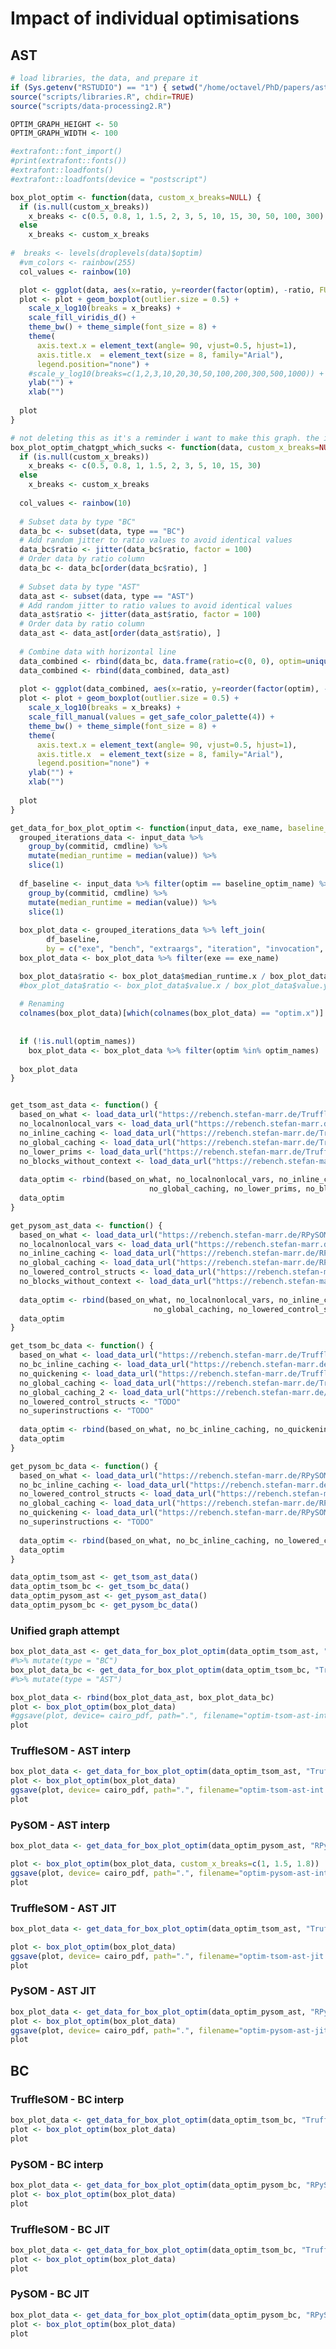 # Impact of individual optimisations

## AST

```r
# load libraries, the data, and prepare it
if (Sys.getenv("RSTUDIO") == "1") { setwd("/home/octavel/PhD/papers/ast-vs-bc-interp/are-we-fast-yet/report/bc-vs-ast") }
source("scripts/libraries.R", chdir=TRUE)
source("scripts/data-processing2.R")

OPTIM_GRAPH_HEIGHT <- 50
OPTIM_GRAPH_WIDTH <- 100

#extrafont::font_import()
#print(extrafont::fonts())
#extrafont::loadfonts()
#extrafont::loadfonts(device = "postscript")

box_plot_optim <- function(data, custom_x_breaks=NULL) {
  if (is.null(custom_x_breaks))
    x_breaks <- c(0.5, 0.8, 1, 1.5, 2, 3, 5, 10, 15, 30, 50, 100, 300)
  else
    x_breaks <- custom_x_breaks
  
#  breaks <- levels(droplevels(data)$optim)
  #vm_colors <- rainbow(255)
  col_values <- rainbow(10)

  plot <- ggplot(data, aes(x=ratio, y=reorder(factor(optim), -ratio, FUN = median), fill = optim))
  plot <- plot + geom_boxplot(outlier.size = 0.5) +
    scale_x_log10(breaks = x_breaks) +
    scale_fill_viridis_d() +
    theme_bw() + theme_simple(font_size = 8) +
    theme(
      axis.text.x = element_text(angle= 90, vjust=0.5, hjust=1),
      axis.title.x  = element_text(size = 8, family="Arial"),
      legend.position="none") +
    #scale_y_log10(breaks=c(1,2,3,10,20,30,50,100,200,300,500,1000)) + #limit=c(0,30), breaks=seq(0,100,5), expand = c(0,0)
    ylab("") +
    xlab("")
  
  plot
}

# not deleting this as it's a reminder i want to make this graph. the idea was AST+BC data in a single graph for a given system, first the BC optimisations, then a horizontal line, then the AST optimisations
box_plot_optim_chatgpt_which_sucks <- function(data, custom_x_breaks=NULL) {
  if (is.null(custom_x_breaks))
    x_breaks <- c(0.5, 0.8, 1, 1.5, 2, 3, 5, 10, 15, 30)
  else
    x_breaks <- custom_x_breaks
  
  col_values <- rainbow(10)
  
  # Subset data by type "BC"
  data_bc <- subset(data, type == "BC")
  # Add random jitter to ratio values to avoid identical values
  data_bc$ratio <- jitter(data_bc$ratio, factor = 100)
  # Order data by ratio column
  data_bc <- data_bc[order(data_bc$ratio), ]
  
  # Subset data by type "AST"
  data_ast <- subset(data, type == "AST")
  # Add random jitter to ratio values to avoid identical values
  data_ast$ratio <- jitter(data_ast$ratio, factor = 100)
  # Order data by ratio column
  data_ast <- data_ast[order(data_ast$ratio), ]
  
  # Combine data with horizontal line
  data_combined <- rbind(data_bc, data.frame(ratio=c(0, 0), optim=unique(data$optim)[1], type=c("BC", "AST")))
  data_combined <- rbind(data_combined, data_ast)
  
  plot <- ggplot(data_combined, aes(x=ratio, y=reorder(factor(optim), -ratio, FUN = median), fill = optim))
  plot <- plot + geom_boxplot(outlier.size = 0.5) +
    scale_x_log10(breaks = x_breaks) +
    scale_fill_manual(values = get_safe_color_palette(4)) +
    theme_bw() + theme_simple(font_size = 8) +
    theme(
      axis.text.x = element_text(angle= 90, vjust=0.5, hjust=1),
      axis.title.x  = element_text(size = 8, family="Arial"),
      legend.position="none") +
    ylab("") +
    xlab("")
  
  plot
}

get_data_for_box_plot_optim <- function(input_data, exe_name, baseline_optim_name="every optimisation", optim_names=NULL) {
  grouped_iterations_data <- input_data %>%
    group_by(commitid, cmdline) %>%
    mutate(median_runtime = median(value)) %>%
    slice(1)
  
  df_baseline <- input_data %>% filter(optim == baseline_optim_name) %>%
    group_by(commitid, cmdline) %>%
    mutate(median_runtime = median(value)) %>%
    slice(1)
  
  box_plot_data <- grouped_iterations_data %>% left_join(
        df_baseline,
        by = c("exe", "bench", "extraargs", "iteration", "invocation", "warmup"))
  box_plot_data <- box_plot_data %>% filter(exe == exe_name)

  box_plot_data$ratio <- box_plot_data$median_runtime.x / box_plot_data$median_runtime.y
  #box_plot_data$ratio <- box_plot_data$value.x / box_plot_data$value.y
    
  # Renaming
  colnames(box_plot_data)[which(colnames(box_plot_data) == "optim.x")] <- "optim"
  
  
  if (!is.null(optim_names))
    box_plot_data <- box_plot_data %>% filter(optim %in% optim_names)
  
  box_plot_data
}


get_tsom_ast_data <- function() {
  based_on_what <- load_data_url("https://rebench.stefan-marr.de/TruffleSOM/data/2622") %>% mutate(optim = "every optimisation")
  no_localnonlocal_vars <- load_data_url("https://rebench.stefan-marr.de/TruffleSOM/data/2626") %>% mutate(optim = "no local/nonlocal vars")
  no_inline_caching <- load_data_url("https://rebench.stefan-marr.de/TruffleSOM/data/2624") %>% mutate(optim = "no inline caching")
  no_global_caching <- load_data_url("https://rebench.stefan-marr.de/TruffleSOM/data/2623") %>% mutate(optim = "no global caching")
  no_lower_prims <- load_data_url("https://rebench.stefan-marr.de/TruffleSOM/data/2669") %>% mutate(optim = "no lowered control structs")
  no_blocks_without_context <- load_data_url("https://rebench.stefan-marr.de/TruffleSOM/data/2625") %>% mutate(optim = "no blocks without context")
  
  data_optim <- rbind(based_on_what, no_localnonlocal_vars, no_inline_caching, 
                               no_global_caching, no_lower_prims, no_blocks_without_context) %>% filter(criterion == "total")
  data_optim
}

get_pysom_ast_data <- function() {
  based_on_what <- load_data_url("https://rebench.stefan-marr.de/RPySOM/data/2662") %>% mutate(optim = "every optimisation")
  no_localnonlocal_vars <- load_data_url("https://rebench.stefan-marr.de/RPySOM/data/2665") %>% mutate(optim = "no local/nonlocal vars")
  no_inline_caching <- load_data_url("https://rebench.stefan-marr.de/RPySOM/data/2657") %>% mutate(optim = "no inline caching")
  no_global_caching <- load_data_url("https://rebench.stefan-marr.de/RPySOM/data/2656") %>% mutate(optim = "no global caching")
  no_lowered_control_structs <- load_data_url("https://rebench.stefan-marr.de/RPySOM/data/2663") %>% mutate(optim = "no lowered control structs")
  no_blocks_without_context <- load_data_url("https://rebench.stefan-marr.de/RPySOM/data/2658") %>% mutate(optim = "no blocks without context")
  
  data_optim <- rbind(based_on_what, no_localnonlocal_vars, no_inline_caching,
                                no_global_caching, no_lowered_control_structs, no_blocks_without_context) %>% filter(criterion == "total")
  data_optim
}

get_tsom_bc_data <- function() {
  based_on_what <- load_data_url("https://rebench.stefan-marr.de/TruffleSOM/data/2622") %>% mutate(optim = "every optimisation")
  no_bc_inline_caching <- load_data_url("https://rebench.stefan-marr.de/TruffleSOM/data/2632") %>% mutate(optim = "no inline caching")
  no_quickening <- load_data_url("https://rebench.stefan-marr.de/TruffleSOM/data/2678") %>% mutate(optim = "no quickening")
  no_global_caching <- load_data_url("https://rebench.stefan-marr.de/TruffleSOM/data/2631") %>% mutate(optim = "no global caching")
  no_global_caching_2 <- load_data_url("https://rebench.stefan-marr.de/TruffleSOM/data/2683") %>% mutate(optim = "no global caching, second approach")
  no_lowered_control_structs <- "TODO"
  no_superinstructions <- "TODO"
  
  data_optim <- rbind(based_on_what, no_bc_inline_caching, no_quickening, no_global_caching, no_global_caching_2) %>% filter(criterion == "total")
  data_optim
}

get_pysom_bc_data <- function() {
  based_on_what <- load_data_url("https://rebench.stefan-marr.de/RPySOM/data/2662") %>% mutate(optim = "every optimisation")
  no_bc_inline_caching <- load_data_url("https://rebench.stefan-marr.de/RPySOM/data/2657") %>% mutate(optim = "no inline caching")
  no_lowered_control_structs <- load_data_url("https://rebench.stefan-marr.de/RPySOM/data/2668") %>% mutate(optim = "no lowered control structs")
  no_global_caching <- load_data_url("https://rebench.stefan-marr.de/RPySOM/data/2679") %>% mutate(optim = "no global caching")
  no_quickening <- load_data_url("https://rebench.stefan-marr.de/RPySOM/data/2682") %>% mutate(optim = "no quickening")
  no_superinstructions <- "TODO"
  
  data_optim <- rbind(based_on_what, no_bc_inline_caching, no_lowered_control_structs, no_global_caching, no_quickening) %>% filter(criterion == "total")
  data_optim
}

data_optim_tsom_ast <- get_tsom_ast_data()
data_optim_tsom_bc <- get_tsom_bc_data()
data_optim_pysom_ast <- get_pysom_ast_data()
data_optim_pysom_bc <- get_pysom_bc_data()
```

### Unified graph attempt
```r
box_plot_data_ast <- get_data_for_box_plot_optim(data_optim_tsom_ast, "TruffleSOM-native-interp-ast") 
#%>% mutate(type = "BC")
box_plot_data_bc <- get_data_for_box_plot_optim(data_optim_tsom_bc, "TruffleSOM-native-interp-bc") 
#%>% mutate(type = "AST")

box_plot_data <- rbind(box_plot_data_ast, box_plot_data_bc)
plot <- box_plot_optim(box_plot_data)
#ggsave(plot, device= cairo_pdf, path=".", filename="optim-tsom-ast-int.pdf", dpi=300, height=OPTIM_GRAPH_HEIGHT, width=OPTIM_GRAPH_WIDTH, units="mm", family="Arial")
plot
```


### TruffleSOM - AST interp

```r
box_plot_data <- get_data_for_box_plot_optim(data_optim_tsom_ast, "TruffleSOM-native-interp-ast")
plot <- box_plot_optim(box_plot_data)
ggsave(plot, device= cairo_pdf, path=".", filename="optim-tsom-ast-int.pdf", dpi=300, height=OPTIM_GRAPH_HEIGHT, width=OPTIM_GRAPH_WIDTH, units="mm", family="Arial")
plot
```

### PySOM - AST interp

```r
box_plot_data <- get_data_for_box_plot_optim(data_optim_pysom_ast, "RPySOM-ast-interp")

plot <- box_plot_optim(box_plot_data, custom_x_breaks=c(1, 1.5, 1.8))
ggsave(plot, device= cairo_pdf, path=".", filename="optim-pysom-ast-int.pdf", dpi=300, height=OPTIM_GRAPH_HEIGHT, width=OPTIM_GRAPH_WIDTH, units="mm", family="Arial")
plot
```

### TruffleSOM - AST JIT

```r
box_plot_data <- get_data_for_box_plot_optim(data_optim_tsom_ast, "TruffleSOM-graal")

plot <- box_plot_optim(box_plot_data)
ggsave(plot, device= cairo_pdf, path=".", filename="optim-tsom-ast-jit.pdf", dpi=300, height=OPTIM_GRAPH_HEIGHT, width=OPTIM_GRAPH_WIDTH, units="mm", family="Arial")
plot
```

### PySOM - AST JIT

```r
box_plot_data <- get_data_for_box_plot_optim(data_optim_pysom_ast, "RPySOM-ast-jit")
plot <- box_plot_optim(box_plot_data)
ggsave(plot, device= cairo_pdf, path=".", filename="optim-pysom-ast-jit.pdf", dpi=300, height=OPTIM_GRAPH_HEIGHT, width=OPTIM_GRAPH_WIDTH, units="mm", family="Arial")
plot
```

## BC

### TruffleSOM - BC interp

```r
box_plot_data <- get_data_for_box_plot_optim(data_optim_tsom_bc, "TruffleSOM-native-interp-bc")
plot <- box_plot_optim(box_plot_data)
plot
```

### PySOM - BC interp

```r
box_plot_data <- get_data_for_box_plot_optim(data_optim_pysom_bc, "RPySOM-bc-interp")
plot <- box_plot_optim(box_plot_data)
plot
```

### TruffleSOM - BC JIT

```r
box_plot_data <- get_data_for_box_plot_optim(data_optim_tsom_bc, "TruffleSOM-graal-bc")
plot <- box_plot_optim(box_plot_data)
plot
```

### PySOM - BC JIT

```r
box_plot_data <- get_data_for_box_plot_optim(data_optim_pysom_bc, "RPySOM-bc-jit")
plot <- box_plot_optim(box_plot_data)
plot
```
